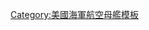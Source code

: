 {{military navigation
|name=福特級核動力航空母艦
|title=[[福特級核動力航空母艦]]
|state={{{state|expanded}}}
|style=wide
|bodyclass=hlist
|list1=
*[[福特號航空母艦|CVN-78 福特號]]
*[[肯尼迪号航空母舰 (CVN-79)|CVN-79 -{zh-hans:肯尼迪号; zh-hant:甘迺迪號}-]]
*[[企業號航空母艦 (CVN-80)|CVN-80 企業號]]
*[[多里斯·米勒號航空母艦 (CVN-81)|CVN-81 米勒號]]
*CVN-82 未命名
*CVN-83 未命名
|below=[[美國海軍航空母艦列表]]
}}<noinclude>
{{collapsible option}}
[[Category:福特級核動力航空母艦| ]]
[[Category:美國海軍航空母艦模板]]
</noinclude>